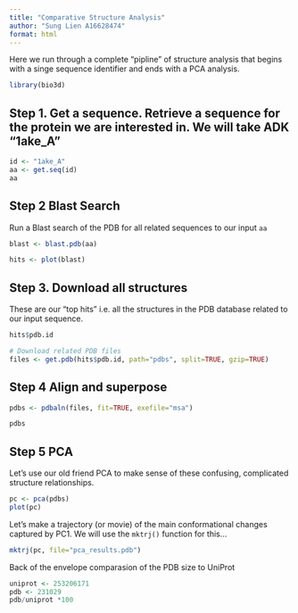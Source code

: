 ```yaml
---
title: "Comparative Structure Analysis"
author: "Sung Lien A16628474"
format: html
---
```


Here we run through a complete "pipline" of structure analysis that begins with a singe sequence identifier and ends with a PCA analysis.

```r
library(bio3d)
```

## Step 1. Get a sequence. Retrieve a sequence for the protein we are interested in. We will take ADK "1ake_A"

```r
id <- "1ake_A"
aa <- get.seq(id)
aa
```


## Step 2 Blast Search

Run a Blast search of the PDB for all related sequences to our input `aa`
```r
blast <- blast.pdb(aa)
```

```r
hits <- plot(blast)
```

## Step 3. Download all structures

These are our "top hits" i.e. all the structures in the PDB database related to our input sequence.
```r
hits$pdb.id
```


```r
# Download related PDB files
files <- get.pdb(hits$pdb.id, path="pdbs", split=TRUE, gzip=TRUE)
```
## Step 4 Align and superpose

```r
pdbs <- pdbaln(files, fit=TRUE, exefile="msa")
```

```r
pdbs
```


## Step 5 PCA

Let's use our old friend PCA to make sense of these confusing, complicated structure relationships.

```r
pc <- pca(pdbs)
plot(pc)
```


Let's make a trajectory (or movie) of the main conformational changes captured by PC1. We will use the `mktrj()` function for this...

```r
mktrj(pc, file="pca_results.pdb")
```


Back of the envelope comparasion of the PDB size to UniProt

```r
uniprot <- 253206171 
pdb <- 231029
pdb/uniprot *100
```
